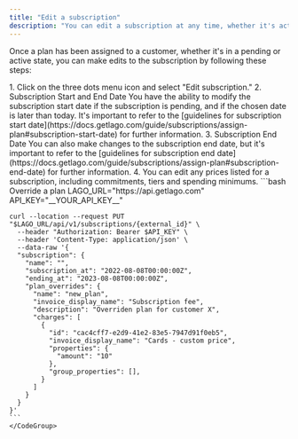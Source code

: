 ```yaml
---
title: "Edit a subscription"
description: "You can edit a subscription at any time, whether it's active or pending."
---
```


Once a plan has been assigned to a customer, whether it's in a pending or active state, you can make edits to the subscription by following these steps:

<Tabs>
  <Tab title="Dashboard">
  1. Click on the three dots menu icon and select "Edit subscription."
  2. Subscription Start and End Date   
  You have the ability to modify the subscription start date if the subscription is pending, and if the chosen date is later than today. It's important to refer to the [guidelines for subscription start date](https://docs.getlago.com/guide/subscriptions/assign-plan#subscription-start-date) for further information.  
  3. Subscription End Date   
  You can also make changes to the subscription end date, but it's important to refer to the [guidelines for subscription end date](https://docs.getlago.com/guide/subscriptions/assign-plan#subscription-end-date) for further information.
  4. You can edit any prices listed for a subscription, including commitments, tiers and spending minimums.
  </Tab>
  <Tab title="API">
    <CodeGroup>
    ```bash Override a plan
    LAGO_URL="https://api.getlago.com"
    API_KEY="__YOUR_API_KEY__"
    
    curl --location --request PUT "$LAGO_URL/api/v1/subscriptions/{external_id}" \
      --header "Authorization: Bearer $API_KEY" \
      --header 'Content-Type: application/json' \
      --data-raw '{
      "subscription": {
        "name": "",
        "subscription_at": "2022-08-08T00:00:00Z",
        "ending_at": "2023-08-08T00:00:00Z",
        "plan_overrides": {
          "name": "new_plan",
          "invoice_display_name": "Subscription fee",
          "description": "Overriden plan for customer X",
          "charges": [
            {
              "id": "cac4cff7-e2d9-41e2-83e5-7947d91f0eb5",
              "invoice_display_name": "Cards - custom price",
              "properties": {
                "amount": "10"
              },
              "group_properties": [],
            }
          ]
        }
      }
    }'
    ```
    </CodeGroup>
  </Tab>
</Tabs>